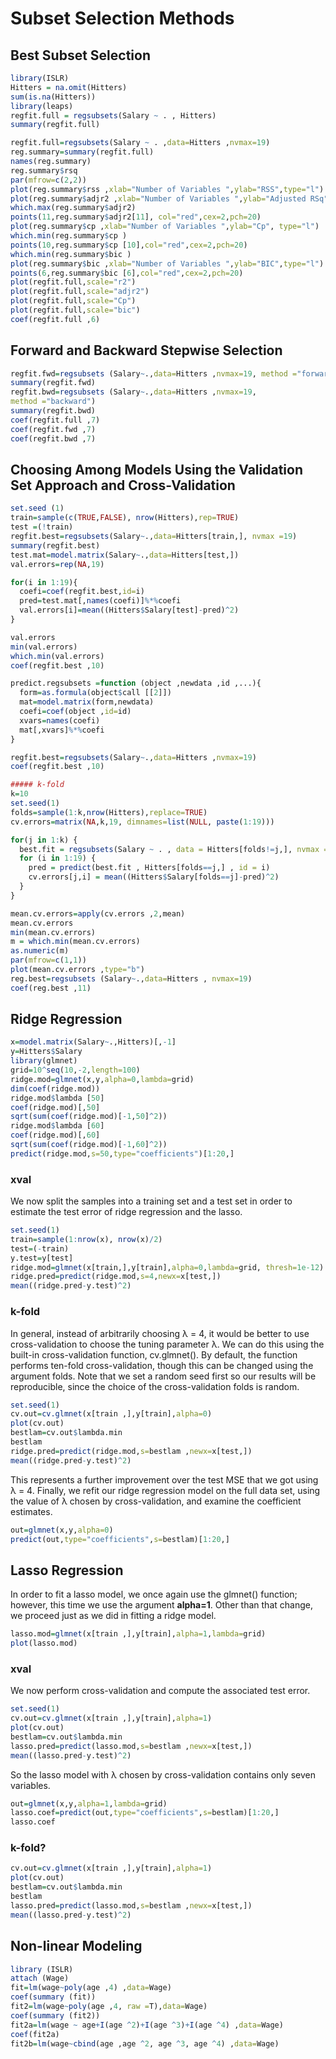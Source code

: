 Subset Selection Methods
========================================================

Best Subset Selection
-------------------------

```r
library(ISLR)
Hitters = na.omit(Hitters)
sum(is.na(Hitters))
library(leaps)
regfit.full = regsubsets(Salary ~ . , Hitters)
summary(regfit.full)

regfit.full=regsubsets(Salary ~ . ,data=Hitters ,nvmax=19)
reg.summary=summary(regfit.full)
names(reg.summary)
reg.summary$rsq
par(mfrow=c(2,2))
plot(reg.summary$rss ,xlab="Number of Variables ",ylab="RSS",type="l")
plot(reg.summary$adjr2 ,xlab="Number of Variables ",ylab="Adjusted RSq",type="l")
which.max(reg.summary$adjr2)
points(11,reg.summary$adjr2[11], col="red",cex=2,pch=20)
plot(reg.summary$cp ,xlab="Number of Variables ",ylab="Cp", type="l")
which.min(reg.summary$cp )
points(10,reg.summary$cp [10],col="red",cex=2,pch=20)
which.min(reg.summary$bic )
plot(reg.summary$bic ,xlab="Number of Variables ",ylab="BIC",type="l")
points(6,reg.summary$bic [6],col="red",cex=2,pch=20)
plot(regfit.full,scale="r2")
plot(regfit.full,scale="adjr2")
plot(regfit.full,scale="Cp")
plot(regfit.full,scale="bic")
coef(regfit.full ,6)

```


Forward and Backward Stepwise Selection
-------------------------

```r
regfit.fwd=regsubsets (Salary~.,data=Hitters ,nvmax=19, method ="forward")
summary(regfit.fwd)
regfit.bwd=regsubsets (Salary~.,data=Hitters ,nvmax=19,
method ="backward")
summary(regfit.bwd)
coef(regfit.full ,7)
coef(regfit.fwd ,7)
coef(regfit.bwd ,7)
```


Choosing Among Models Using the Validation Set Approach and Cross-Validation
-------------------------

```r
set.seed (1)
train=sample(c(TRUE,FALSE), nrow(Hitters),rep=TRUE)
test =(!train)
regfit.best=regsubsets(Salary~.,data=Hitters[train,], nvmax =19)
summary(regfit.best)
test.mat=model.matrix(Salary~.,data=Hitters[test,])
val.errors=rep(NA,19)

for(i in 1:19){
  coefi=coef(regfit.best,id=i)
  pred=test.mat[,names(coefi)]%*%coefi
  val.errors[i]=mean((Hitters$Salary[test]-pred)^2)
}

val.errors
min(val.errors)
which.min(val.errors)
coef(regfit.best ,10)

predict.regsubsets =function (object ,newdata ,id ,...){
  form=as.formula(object$call [[2]])
  mat=model.matrix(form,newdata)
  coefi=coef(object ,id=id)
  xvars=names(coefi)
  mat[,xvars]%*%coefi 
}

regfit.best=regsubsets(Salary~.,data=Hitters ,nvmax=19)
coef(regfit.best ,10)

##### k-fold
k=10
set.seed(1)
folds=sample(1:k,nrow(Hitters),replace=TRUE)
cv.errors=matrix(NA,k,19, dimnames=list(NULL, paste(1:19)))

for(j in 1:k) {
  best.fit = regsubsets(Salary ~ . , data = Hitters[folds!=j,], nvmax = 19)
  for (i in 1:19) {
    pred = predict(best.fit , Hitters[folds==j,] , id = i)
    cv.errors[j,i] = mean((Hitters$Salary[folds==j]-pred)^2)
  } 
}

mean.cv.errors=apply(cv.errors ,2,mean)
mean.cv.errors
min(mean.cv.errors)
m = which.min(mean.cv.errors)
as.numeric(m)
par(mfrow=c(1,1))
plot(mean.cv.errors ,type="b")
reg.best=regsubsets (Salary~.,data=Hitters , nvmax=19)
coef(reg.best ,11)
```

Ridge Regression 
-------------------------

```r
x=model.matrix(Salary~.,Hitters)[,-1]
y=Hitters$Salary
library(glmnet)
grid=10^seq(10,-2,length=100)
ridge.mod=glmnet(x,y,alpha=0,lambda=grid)
dim(coef(ridge.mod))
ridge.mod$lambda [50]
coef(ridge.mod)[,50]
sqrt(sum(coef(ridge.mod)[-1,50]^2))
ridge.mod$lambda [60]
coef(ridge.mod)[,60]
sqrt(sum(coef(ridge.mod)[-1,60]^2))
predict(ridge.mod,s=50,type="coefficients")[1:20,]
```

### xval 
We now split the samples into a training set and a test set in order to estimate the test error of ridge regression and the lasso.

```r
set.seed(1)
train=sample(1:nrow(x), nrow(x)/2)
test=(-train)
y.test=y[test]
ridge.mod=glmnet(x[train,],y[train],alpha=0,lambda=grid, thresh=1e-12)
ridge.pred=predict(ridge.mod,s=4,newx=x[test,])
mean((ridge.pred-y.test)^2)
```

### k-fold
In general, instead of arbitrarily choosing λ = 4, it would be better to use cross-validation to choose the tuning parameter λ. We can do this using the built-in cross-validation function, cv.glmnet(). By default, the function performs ten-fold cross-validation, though this can be changed using the argument folds. Note that we set a random seed first so our results will be reproducible, since the choice of the cross-validation folds is random. 

```r
set.seed(1)
cv.out=cv.glmnet(x[train ,],y[train],alpha=0)
plot(cv.out)
bestlam=cv.out$lambda.min
bestlam
ridge.pred=predict(ridge.mod,s=bestlam ,newx=x[test,])
mean((ridge.pred-y.test)^2)
```

This represents a further improvement over the test MSE that we got using λ = 4. Finally, we refit our ridge regression model on the full data set, using the value of λ chosen by cross-validation, and examine the coefficient estimates.

```r
out=glmnet(x,y,alpha=0)
predict(out,type="coefficients",s=bestlam)[1:20,]
```

Lasso Regression
-------------------------
In order to fit a lasso model, we once again use the glmnet() function; however, this time we use the argument **alpha=1**. Other than that change, we proceed just as we did in fitting a ridge model.

```r
lasso.mod=glmnet(x[train ,],y[train],alpha=1,lambda=grid)
plot(lasso.mod)
```

### xval 
We now perform cross-validation and compute the associated test error.

```r
set.seed(1)
cv.out=cv.glmnet(x[train ,],y[train],alpha=1)
plot(cv.out)
bestlam=cv.out$lambda.min
lasso.pred=predict(lasso.mod,s=bestlam ,newx=x[test,])
mean((lasso.pred-y.test)^2)
```

So the lasso model with λ chosen by cross-validation contains only seven variables.

```r
out=glmnet(x,y,alpha=1,lambda=grid)
lasso.coef=predict(out,type="coefficients",s=bestlam)[1:20,]
lasso.coef
```

### k-fold?
```r
cv.out=cv.glmnet(x[train ,],y[train],alpha=1)
plot(cv.out)
bestlam=cv.out$lambda.min
bestlam
lasso.pred=predict(lasso.mod,s=bestlam ,newx=x[test,])
mean((lasso.pred-y.test)^2)
```

Non-linear Modeling
-------------------------

```r
library (ISLR)
attach (Wage)
fit=lm(wage~poly(age ,4) ,data=Wage)
coef(summary (fit))
fit2=lm(wage~poly(age ,4, raw =T),data=Wage)
coef(summary (fit2))
fit2a=lm(wage ~ age+I(age ^2)+I(age ^3)+I(age ^4) ,data=Wage)
coef(fit2a)
fit2b=lm(wage~cbind(age ,age ^2, age ^3, age ^4) ,data=Wage)



```

